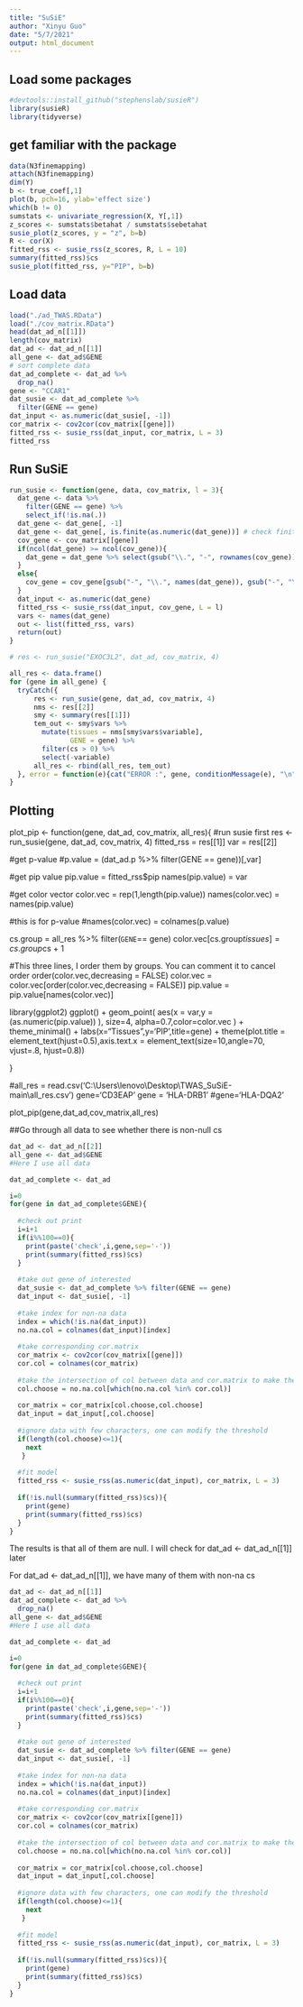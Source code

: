 ```yaml
---
title: "SuSiE"
author: "Xinyu Guo"
date: "5/7/2021"
output: html_document
---
```


## Load some packages
```r
#devtools::install_github("stephenslab/susieR")
library(susieR)
library(tidyverse)
```

## get familiar with the package
```r
data(N3finemapping)
attach(N3finemapping)
dim(Y)
b <- true_coef[,1]
plot(b, pch=16, ylab='effect size')
which(b != 0)
sumstats <- univariate_regression(X, Y[,1])
z_scores <- sumstats$betahat / sumstats$sebetahat
susie_plot(z_scores, y = "z", b=b)
R <- cor(X)
fitted_rss <- susie_rss(z_scores, R, L = 10)
summary(fitted_rss)$cs
susie_plot(fitted_rss, y="PIP", b=b)
```

## Load data
```r
load("./ad_TWAS.RData")
load("./cov_matrix.RData")
head(dat_ad_n[[1]])
length(cov_matrix)
dat_ad <- dat_ad_n[[1]]
all_gene <- dat_ad$GENE
# sort complete data
dat_ad_complete <- dat_ad %>% 
  drop_na()
gene <- "CCAR1"
dat_susie <- dat_ad_complete %>% 
  filter(GENE == gene)
dat_input <- as.numeric(dat_susie[, -1])
cor_matrix <- cov2cor(cov_matrix[[gene]])
fitted_rss <- susie_rss(dat_input, cor_matrix, L = 3)
fitted_rss
```

## Run SuSiE
```r
run_susie <- function(gene, data, cov_matrix, l = 3){
  dat_gene <- data %>% 
    filter(GENE == gene) %>% 
    select_if(!is.na(.))
  dat_gene <- dat_gene[, -1]
  dat_gene <- dat_gene[, is.finite(as.numeric(dat_gene))] # check finite
  cov_gene <- cov_matrix[[gene]]
  if(ncol(dat_gene) >= ncol(cov_gene)){
    dat_gene = dat_gene %>% select(gsub("\\.", "-", rownames(cov_gene)))
  }
  else{
    cov_gene = cov_gene[gsub("-", "\\.", names(dat_gene)), gsub("-", "\\.", names(dat_gene))]
  }
  dat_input <- as.numeric(dat_gene)
  fitted_rss <- susie_rss(dat_input, cov_gene, L = l)
  vars <- names(dat_gene)
  out <- list(fitted_rss, vars)
  return(out)
}

# res <- run_susie("EXOC3L2", dat_ad, cov_matrix, 4)

all_res <- data.frame()
for (gene in all_gene) {
  tryCatch({
      res <- run_susie(gene, dat_ad, cov_matrix, 4)
      nms <- res[[2]]
      smy <- summary(res[[1]])
      tem_out <- smy$vars %>% 
        mutate(tissues = nms[smy$vars$variable], 
               GENE = gene) %>% 
        filter(cs > 0) %>% 
        select(-variable)
      all_res <- rbind(all_res, tem_out)
  }, error = function(e){cat("ERROR :", gene, conditionMessage(e), "\n")})
}
```

## Plotting

plot_pip <- function(gene, dat_ad, cov_matrix, all_res){
  #run susie first
  res <- run_susie(gene, dat_ad, cov_matrix, 4)
  fitted_rss = res[[1]]
  var = res[[2]]
  
  #get p-value
  #p.value = (dat_ad.p %>% filter(GENE == gene))[,var]
  
  #get pip value
  pip.value = fitted_rss$pip
  names(pip.value) = var
  
  #get color vector
  color.vec = rep(1,length(pip.value))
  names(color.vec) = names(pip.value)
  
  #this is for p-value
  #names(color.vec) = colnames(p.value)

  cs.group = all_res %>% filter(`GENE`== gene)
  color.vec[cs.group$tissues] = cs.group$cs + 1
  
  #This three lines, I order them by groups. You can comment it to cancel order
  order(color.vec,decreasing = FALSE)
  color.vec = color.vec[order(color.vec,decreasing = FALSE)]
  pip.value = pip.value[names(color.vec)]
  
  library(ggplot2)
  ggplot() + 
    geom_point( aes(x = var,y = (as.numeric(pip.value)) ), size=4, alpha=0.7,color=color.vec ) +
    theme_minimal() +
    labs(x="Tissues",y='PIP',title=gene) + 
    theme(plot.title = element_text(hjust=0.5),axis.text.x = element_text(size=10,angle=70, vjust=.8, hjust=0.8))
  
}

#all_res = read.csv('C:\\Users\\lenovo\\Desktop\\TWAS_SuSiE-main\\all_res.csv')
gene='CD3EAP'
gene = 'HLA-DRB1'
#gene='HLA-DQA2'

plot_pip(gene,dat_ad,cov_matrix,all_res)


##Go through all data to see whether there is non-null cs

```r
dat_ad <- dat_ad_n[[2]]
all_gene <- dat_ad$GENE
#Here I use all data

dat_ad_complete <- dat_ad

i=0
for(gene in dat_ad_complete$GENE){
  
  #check out print
  i=i+1
  if(i%%100==0){
    print(paste('check',i,gene,sep='-'))
    print(summary(fitted_rss)$cs)
  }
  
  #take out gene of interested
  dat_susie <- dat_ad_complete %>% filter(GENE == gene)
  dat_input <- dat_susie[, -1]
  
  #take index for non-na data
  index = which(!is.na(dat_input))
  no.na.col = colnames(dat_input)[index]
  
  #take corresponding cor.matrix 
  cor_matrix <- cov2cor(cov_matrix[[gene]])
  cor.col = colnames(cor_matrix)
  
  #take the intersection of col between data and cor.matrix to make them same length 
  col.choose = no.na.col[which(no.na.col %in% cor.col)]
  
  cor_matrix = cor_matrix[col.choose,col.choose]
  dat_input = dat_input[,col.choose]
  
  #ignore data with few characters, one can modify the threshold
  if(length(col.choose)<=1){
    next
   }
  
  #fit model
  fitted_rss <- susie_rss(as.numeric(dat_input), cor_matrix, L = 3)
  
  if(!is.null(summary(fitted_rss)$cs)){
    print(gene)
    print(summary(fitted_rss)$cs)
  }
}
```

The results is that all of them are null. I will check for dat_ad <- dat_ad_n[[1]] later

For dat_ad <- dat_ad_n[[1]], we have many of them with non-na cs

```r
dat_ad <- dat_ad_n[[1]]
dat_ad_complete <- dat_ad %>% 
  drop_na()
all_gene <- dat_ad$GENE
#Here I use all data

dat_ad_complete <- dat_ad

i=0
for(gene in dat_ad_complete$GENE){
  
  #check out print
  i=i+1
  if(i%%100==0){
    print(paste('check',i,gene,sep='-'))
    print(summary(fitted_rss)$cs)
  }
  
  #take out gene of interested
  dat_susie <- dat_ad_complete %>% filter(GENE == gene)
  dat_input <- dat_susie[, -1]
  
  #take index for non-na data
  index = which(!is.na(dat_input))
  no.na.col = colnames(dat_input)[index]
  
  #take corresponding cor.matrix 
  cor_matrix <- cov2cor(cov_matrix[[gene]])
  cor.col = colnames(cor_matrix)
  
  #take the intersection of col between data and cor.matrix to make them same length 
  col.choose = no.na.col[which(no.na.col %in% cor.col)]
  
  cor_matrix = cor_matrix[col.choose,col.choose]
  dat_input = dat_input[,col.choose]
  
  #ignore data with few characters, one can modify the threshold
  if(length(col.choose)<=1){
    next
   }
  
  #fit model
  fitted_rss <- susie_rss(as.numeric(dat_input), cor_matrix, L = 3)
  
  if(!is.null(summary(fitted_rss)$cs)){
    print(gene)
    print(summary(fitted_rss)$cs)
  }
}
```


















